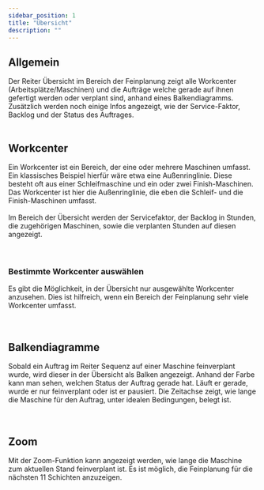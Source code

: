 ```yaml
---
sidebar_position: 1 
title: "Übersicht"
description: ""
---
```




## Allgemein
<div className="background-container">
Der Reiter Übersicht im Bereich der Feinplanung zeigt alle Workcenter (Arbeitsplätze/Maschinen) und die 
Aufträge welche gerade auf ihnen gefertigt werden oder verplant sind, anhand eines Balkendiagramms.
Zusätzlich werden noch einige Infos angezeigt, wie der Service-Faktor, Backlog und der Status des Auftrages.
</div>
<br/>

<div className="background-container">
    <OverviewCarousel/>
</div>


## Workcenter
<div className="background-container">
Ein Workcenter ist ein Bereich, der eine oder mehrere Maschinen umfasst. Ein klassisches Beispiel hierfür wäre etwa
eine Außenringlinie. Diese besteht oft aus einer Schleifmaschine und ein oder zwei Finish-Maschinen.
Das Workcenter ist hier die Außenringlinie, die eben die Schleif- und die Finish-Maschinen umfasst.<br/>
<br/>
Im Bereich der Übersicht werden der Servicefaktor, der Backlog in Stunden, die zugehörigen Maschinen, sowie die verplanten 
Stunden auf diesen angezeigt.
</div>
<br/>

<div className="background-container">
    <WorkcenterCarousel/>
</div>
<br/>


### Bestimmte Workcenter auswählen
<div className="background-container">
Es gibt die Möglichkeit, in der Übersicht nur ausgewählte Workcenter anzusehen. 
Dies ist hilfreich, wenn ein Bereich der Feinplanung sehr viele Workcenter umfasst.
</div>
<br/>

<div className="background-container">
    <SelectWorkcenterCarousel/>
</div>
<br/>


## Balkendiagramme
<div className="background-container">
Sobald ein Auftrag im Reiter Sequenz auf einer Maschine feinverplant wurde, wird dieser in der Übersicht als Balken angezeigt.
Anhand der Farbe kann man sehen, welchen Status der Auftrag gerade hat. Läuft er gerade, wurde er nur feinverplant oder ist er pausiert.
Die Zeitachse zeigt, wie lange die Maschine für den Auftrag, unter idealen Bedingungen, belegt ist.
</div>
<br/>

<div className="background-container">
    <BarChartCarousel/>
</div>
<br/>

## Zoom
<div className="background-container">
Mit der Zoom-Funktion kann angezeigt werden, wie lange die Maschine zum aktuellen Stand feinverplant ist.
Es ist möglich, die Feinplanung für die nächsten 11 Schichten anzuzeigen.
</div>
<br/>

<div className="background-container">
    <ZoomCarousel/>
</div>
<br/>





